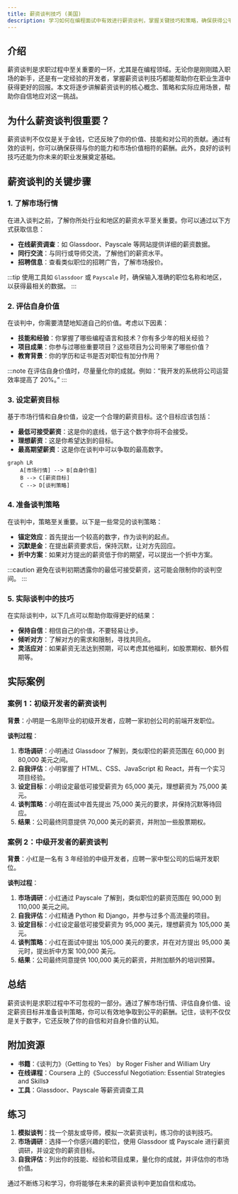```yaml
---
title: 薪资谈判技巧 (美国)
description: 学习如何在编程面试中有效进行薪资谈判，掌握关键技巧和策略，确保获得公平的薪酬。
---
```


## 介绍

薪资谈判是求职过程中至关重要的一环，尤其是在编程领域。无论你是刚刚踏入职场的新手，还是有一定经验的开发者，掌握薪资谈判技巧都能帮助你在职业生涯中获得更好的回报。本文将逐步讲解薪资谈判的核心概念、策略和实际应用场景，帮助你自信地应对这一挑战。

## 为什么薪资谈判很重要？

薪资谈判不仅仅是关于金钱，它还反映了你的价值、技能和对公司的贡献。通过有效的谈判，你可以确保获得与你的能力和市场价值相符的薪酬。此外，良好的谈判技巧还能为你未来的职业发展奠定基础。

## 薪资谈判的关键步骤

### 1. 了解市场行情

在进入谈判之前，了解你所处行业和地区的薪资水平至关重要。你可以通过以下方式获取信息：

- **在线薪资调查**：如 Glassdoor、Payscale 等网站提供详细的薪资数据。
- **同行交流**：与同行或导师交流，了解他们的薪资水平。
- **招聘信息**：查看类似职位的招聘广告，了解市场报价。

:::tip
使用工具如 `Glassdoor` 或 `Payscale` 时，确保输入准确的职位名称和地区，以获得最相关的数据。
:::

### 2. 评估自身价值

在谈判中，你需要清楚地知道自己的价值。考虑以下因素：

- **技能和经验**：你掌握了哪些编程语言和技术？你有多少年的相关经验？
- **项目成果**：你参与过哪些重要项目？这些项目为公司带来了哪些价值？
- **教育背景**：你的学历和证书是否对职位有加分作用？

:::note
在评估自身价值时，尽量量化你的成就。例如：“我开发的系统将公司运营效率提高了 20%。”
:::

### 3. 设定薪资目标

基于市场行情和自身价值，设定一个合理的薪资目标。这个目标应该包括：

- **最低可接受薪资**：这是你的底线，低于这个数字你将不会接受。
- **理想薪资**：这是你希望达到的目标。
- **最高期望薪资**：这是你在谈判中可以争取的最高数字。

```mermaid
graph LR
    A[市场行情] --> B[自身价值]
    B --> C[薪资目标]
    C --> D[谈判策略]
```

### 4. 准备谈判策略

在谈判中，策略至关重要。以下是一些常见的谈判策略：

- **锚定效应**：首先提出一个较高的数字，作为谈判的起点。
- **沉默是金**：在提出薪资要求后，保持沉默，让对方先回应。
- **折中方案**：如果对方提出的薪资低于你的期望，可以提出一个折中方案。

:::caution
避免在谈判初期透露你的最低可接受薪资，这可能会限制你的谈判空间。
:::

### 5. 实际谈判中的技巧

在实际谈判中，以下几点可以帮助你取得更好的结果：

- **保持自信**：相信自己的价值，不要轻易让步。
- **倾听对方**：了解对方的需求和限制，寻找共同点。
- **灵活应对**：如果薪资无法达到预期，可以考虑其他福利，如股票期权、额外假期等。

## 实际案例

### 案例 1：初级开发者的薪资谈判

**背景**：小明是一名刚毕业的初级开发者，应聘一家初创公司的前端开发职位。

**谈判过程**：

1. **市场调研**：小明通过 Glassdoor 了解到，类似职位的薪资范围在 60,000 到 80,000 美元之间。
2. **自我评估**：小明掌握了 HTML、CSS、JavaScript 和 React，并有一个实习项目经验。
3. **设定目标**：小明设定最低可接受薪资为 65,000 美元，理想薪资为 75,000 美元。
4. **谈判策略**：小明在面试中首先提出 75,000 美元的要求，并保持沉默等待回应。
5. **结果**：公司最终同意提供 70,000 美元的薪资，并附加一些股票期权。

### 案例 2：中级开发者的薪资谈判

**背景**：小红是一名有 3 年经验的中级开发者，应聘一家中型公司的后端开发职位。

**谈判过程**：

1. **市场调研**：小红通过 Payscale 了解到，类似职位的薪资范围在 90,000 到 110,000 美元之间。
2. **自我评估**：小红精通 Python 和 Django，并参与过多个高流量的项目。
3. **设定目标**：小红设定最低可接受薪资为 95,000 美元，理想薪资为 105,000 美元。
4. **谈判策略**：小红在面试中提出 105,000 美元的要求，并在对方提出 95,000 美元时，提出折中方案 100,000 美元。
5. **结果**：公司最终同意提供 100,000 美元的薪资，并附加额外的培训预算。

## 总结

薪资谈判是求职过程中不可忽视的一部分。通过了解市场行情、评估自身价值、设定薪资目标并准备谈判策略，你可以有效地争取到公平的薪酬。记住，谈判不仅仅是关于数字，它还反映了你的自信和对自身价值的认知。

## 附加资源

- **书籍**：《谈判力》（Getting to Yes） by Roger Fisher and William Ury
- **在线课程**：Coursera 上的《Successful Negotiation: Essential Strategies and Skills》
- **工具**：Glassdoor、Payscale 等薪资调查工具

## 练习

1. **模拟谈判**：找一个朋友或导师，模拟一次薪资谈判，练习你的谈判技巧。
2. **市场调研**：选择一个你感兴趣的职位，使用 Glassdoor 或 Payscale 进行薪资调研，并设定你的薪资目标。
3. **自我评估**：列出你的技能、经验和项目成果，量化你的成就，并评估你的市场价值。

通过不断练习和学习，你将能够在未来的薪资谈判中更加自信和成功。